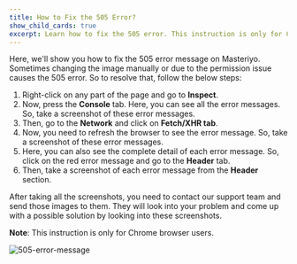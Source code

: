 ```yaml
---
title: How to Fix the 505 Error?
show_child_cards: true
excerpt: Learn how to fix the 505 error. This instruction is only for Chrome browser users.
---
```

Here, we'll show you how to fix the 505 error message on Masteriyo. Sometimes changing the image manually or due to the permission issue causes the 505 error. So to resolve that, follow the below steps:

1. Right-click on any part of the page and go to **Inspect**.
2. Now, press the **Console** tab. Here, you can see all the error messages. So, take a screenshot of these error messages.
3. Then, go to the **Network** and click on **Fetch/XHR tab**.
4. Now, you need to refresh the browser to see the error message. So, take a screenshot of these error messages.
5. Here, you can also see the complete detail of each error message. So, click on the red error message and go to the **Header** tab.
6. Then, take a screenshot of each error message from the **Header** section.

After taking all the screenshots, you need to contact our support team and send those images to them. They will look into your problem and come up with a possible solution by looking into these screenshots. 

**Note**: This instruction is only for Chrome browser users.

![505-error-message](https://user-images.githubusercontent.com/24367265/185088109-c4c01891-4580-4b40-b265-4742e251dd99.gif)
